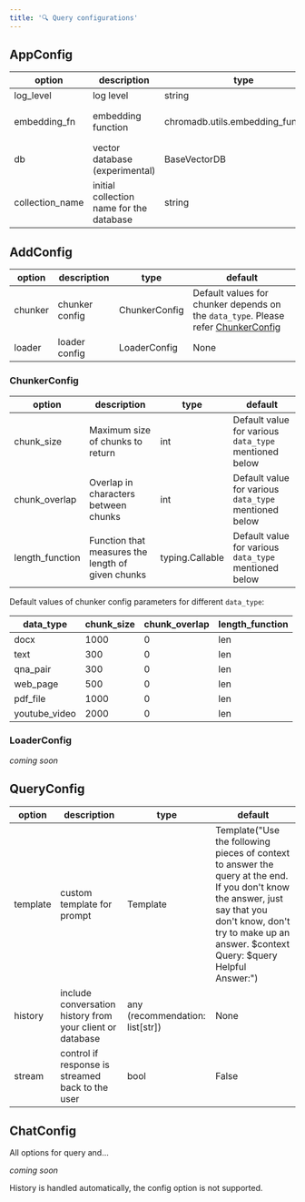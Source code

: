 ```yaml
---
title: '🔍 Query configurations'
---
```


## AppConfig

| option    | description           | type                            | default                |
|-----------|-----------------------|---------------------------------|------------------------|
| log_level | log level             | string                          | WARNING                |
| embedding_fn| embedding function    | chromadb.utils.embedding_functions | \{text-embedding-ada-002\} |
| db        | vector database (experimental) | BaseVectorDB               | ChromaDB               |
| collection_name | initial collection name for the database | string             | embedchain_store       |


## AddConfig

|option|description|type|default|
|---|---|---|---|
|chunker|chunker config|ChunkerConfig|Default values for chunker depends on the `data_type`. Please refer [ChunkerConfig](#chunker-config)|
|loader|loader config|LoaderConfig|None|

### ChunkerConfig

|option|description|type|default|
|---|---|---|---|
|chunk_size|Maximum size of chunks to return|int|Default value for various `data_type` mentioned below|
|chunk_overlap|Overlap in characters between chunks|int|Default value for various `data_type` mentioned below|
|length_function|Function that measures the length of given chunks|typing.Callable|Default value for various `data_type` mentioned below|

Default values of chunker config parameters for different `data_type`:

|data_type|chunk_size|chunk_overlap|length_function|
|---|---|---|---|
|docx|1000|0|len|
|text|300|0|len|
|qna_pair|300|0|len|
|web_page|500|0|len|
|pdf_file|1000|0|len|
|youtube_video|2000|0|len|

### LoaderConfig

_coming soon_

## QueryConfig

|option|description|type|default|
|---|---|---|---|
|template|custom template for prompt|Template|Template("Use the following pieces of context to answer the query at the end. If you don't know the answer, just say that you don't know, don't try to make up an answer. \$context Query: \$query Helpful Answer:")|
|history|include conversation history from your client or database|any (recommendation: list[str])|None
|stream|control if response is streamed back to the user|bool|False|

## ChatConfig

All options for query and...

_coming soon_

History is handled automatically, the config option is not supported.
